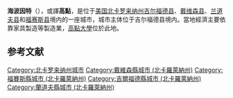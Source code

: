 {{noteTA
|1=zh-hans:海波因特; zh-hant:海波因特; zh-tw:海波恩特;
|2=zh-cn:卡罗来纳; zh-tw:卡羅萊納; zh-hk:卡羅萊納;
}}{{Infobox settlement
| name = 海波因特
| native_name = High Point
| official_name =
| settlement_type = 市
| image_skyline = HighPoint,NC.jpg
| imagesize =
| image_caption =
| image_seal =
| nickname = 世界家居用品和针织品之都、高点、HP、口袋、未来之城、炒作点、北卡罗来纳州的国际城市<ref>{{cite web| url=http://www.highpointnc.gov| title=Welcome to High Point NC| publisher=City of High Point| accessdate=2015-11-25| archive-date=2015-11-21| archive-url=https://web.archive.org/web/20151121041735/http://www.highpointnc.gov/| dead-url=no}}</ref>
| image_map = Guilford County North Carolina incorporated and unincorporated areas High Point highlighted.svg
| mapsize = 260px
| map_caption =
| coordinates = {{coord|35|58|14|N|79|59|51|W|region:US-NC_type:city|display=inline,title}}
| subdivision_type = 国家
| subdivision_name = {{USA}}
| subdivision_type1 = [[美国行政区划|州]]
| subdivision_name1 = [[北卡罗来纳州|北卡罗来纳州]]
| subdivision_type2 = [[北卡罗来纳州行政区划|县]]
| subdivision_name2 = [[吉尔福德县_(北卡罗来纳州)|吉尔福德县]]<br/>[[戴维森县_(北卡罗来纳州)|戴维森县]]<br/>[[兰道夫县_(北卡罗来纳州)|兰道夫县]]<br/>[[福賽斯縣_(北卡羅萊納州)|福赛斯县]]
| government_type =
| leader_title = 市长
| leader_name = Jay W. Wagner
| unit_pref = Imperial
| area_total_km2 = 143.6
| area_total_sq_mi =
| area_land_km2 = 139.3
| area_land_sq_mi =
| area_water_km2 = 4.3
| area_water_sq_mi =
| area_water_percent =
| elevation_m = 286
| elevation_ft = 1007
| population_total = 104371
| population_as_of = [[2010年美国人口普查|2010]]
| population_density_km2 = auto
| population_density_sq_mi = auto
| population_est = 111223
| pop_est_as_of = 2016
| pop_est_footnotes = 
| population_urban = 166485
| population_metro = 746593
| postal_code_type = 邮编
| postal_code = 27260-27265
| area_code = [[電話區號336|336]]
| website = {{URL|www.highpointnc.gov}}
| footnotes =
| timezone = [[东部标准时间|EST]]
|utc_offset = −5
| timezone_DST = EDT
|utc_offset_DST = −4
| blank_name = [[联邦资料处理标准|FIPS编码]]
| blank_info = 37-31400
| blank1_name = [[地名信息系统|GNIS]] ID
| blank1_info = 0986755<ref name="GR3">{{cite web|url=http://geonames.usgs.gov|accessdate=2008-01-31|title=US Board on Geographic Names|publisher=[[美國地質調查局|美國地質調查局]]|date=2007-10-25|archive-date=2012-02-04|archive-url=https://web.archive.org/web/20120204035720/http://geonames.usgs.gov/|dead-url=no}}</ref>
}}

'''海波因特'''（{{lang-en|High Point}}），或譯'''高點'''，是位于[[美国|美国]][[北卡罗来纳州|北卡罗来纳州]][[吉尔福德县_(北卡罗来纳州)|吉尔福德县]]、[[戴维森县_(北卡罗来纳州)|戴维森县]]、[[兰道夫县_(北卡罗来纳州)|兰道夫县]]和[[福賽斯縣_(北卡羅萊納州)|福赛斯县]]境内的一座城市，城市主体位于吉尔福德县境内。當地經濟主要依靠家具製造等製造業，[[高點大學|高點大學]]位於此地。

==参考文献==
{{reflist}}

{{North Carolina}}

{{DEFAULTSORT:High Point, North Carolina}}
[[Category:北卡罗来纳州城市|Category:北卡罗来纳州城市]]
[[Category:戴維森縣城市_(北卡羅萊納州)|Category:戴維森縣城市 (北卡羅萊納州)]]
[[Category:福賽斯縣城市_(北卡羅萊納州)|Category:福賽斯縣城市 (北卡羅萊納州)]]
[[Category:吉爾福德縣城市_(北卡羅萊納州)|Category:吉爾福德縣城市 (北卡羅萊納州)]]
[[Category:蘭道夫縣城市_(北卡羅萊納州)|Category:蘭道夫縣城市 (北卡羅萊納州)]]

{{NorthCarolina-geo-stub}}